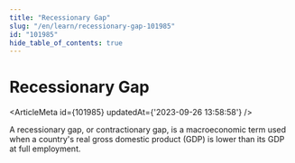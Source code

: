 ```yaml
---
title: "Recessionary Gap"
slug: "/en/learn/recessionary-gap-101985"
id: "101985"
hide_table_of_contents: true
---
```



# Recessionary Gap

<ArticleMeta id={101985} updatedAt={'2023-09-26 13:58:58'} />
<div className='border-solid border-b border-t-0 my-4 border-[var(--ifm-color-gray-300)]' />

A recessionary gap, or contractionary gap, is a macroeconomic term used when a country's real gross domestic product (GDP) is lower than its GDP at full employment.
